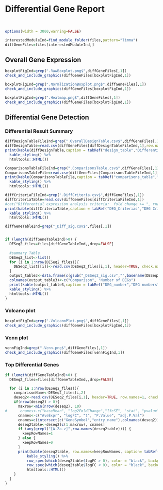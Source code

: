 # Differential Gene Report

<br>

```r
options(width = 3000,warning=FALSE)

interestedModuleInd=find_module_folder(files,pattern="limma")
diffGeneFiles=files[interestedModuleInd,]

```

## Overall Gene Expression

```r
boxplotFigInd=grep(".RawBoxplot.png$",diffGeneFiles[,1])
check_and_include_graphics(diffGeneFiles[boxplotFigInd,1])
```

```r
boxplotFigInd=grep(".NormlizationBoxplot.png$",diffGeneFiles[,1])
check_and_include_graphics(diffGeneFiles[boxplotFigInd,1])
```

```r
boxplotFigInd=grep(".Heatmap.png$",diffGeneFiles[,1])
check_and_include_graphics(diffGeneFiles[boxplotFigInd,1])
```

## Differential Gene Detection

### Differential Result Summary

```r
diffDesignTableFileInd=grep(".OverallDesignTable.csv$",diffGeneFiles[,1])
diffDesignTable=read.csv(diffGeneFiles[diffDesignTableFileInd,1],row.names=1, check.names=F)
print(kable(diffDesignTable,caption = tabRef("design_table","Differential Detection Design Table")) %>%	
  kable_styling() %>%
  htmltools::HTML())
```

```r
ComparisonsTableFileInd=grep(".ComparisonsTable.csv$",diffGeneFiles[,1])
ComparisonsTableFile=read.csv(diffGeneFiles[ComparisonsTableFileInd,1],row.names=1)
print(kable(ComparisonsTableFile,caption = tabRef("comparisons_table","Differential Detection Comparisons"))%>%	
  kable_styling() %>%
  htmltools::HTML())
```


```r
diffCriteriaFileInd=grep(".DiffCriteria.csv$",diffGeneFiles[,1])
diffCriteriaTable=read.csv(diffGeneFiles[diffCriteriaFileInd,1])
#cat("Differential expression analysis criteria:  fold change >= ", rnaseqOptions["DE_fold_change", 1], " and FDR <= ", rnaseqOptions["DE_pvalue", 1], "\n\n")
print(kable(diffCriteriaTable,caption = tabRef("DEG_Criterias","DEG Criterias"))%>%	
  kable_styling() %>%
  htmltools::HTML())
```


```r

diffGeneTableInd=grep("_Diff_sig.csv$",files[,1])


if (length(diffGeneTableInd)>0) {
  DESeq2_files=files[diffGeneTableInd,,drop=FALSE]
  
  #summary Table
  DESeq2_list<-list()
  for (i in 1:nrow(DESeq2_files)){
    DESeq2_list[[i]]<-read.csv(DESeq2_files[i,1], header=TRUE, check.names=F)
  }
  output_table3<-data.frame(c(gsub("_DESeq2_sig.csv","",basename(DESeq2_files[,1]))), c(unlist(lapply(DESeq2_list, nrow))))
  colnames(output_table3)<-c("Comparison", "Number of DEGs")
  print(kable(output_table3,caption = tabRef("DEG_number","DEG numbers"))%>%	
  kable_styling() %>%
  htmltools::HTML())
}


```

### Volcano plot
```r
boxplotFigInd=grep(".VolcanoPlot.png$",diffGeneFiles[,1])
check_and_include_graphics(diffGeneFiles[boxplotFigInd,1])
```

### Venn plot

```r
vennFigInd=grep(".Venn.png$",diffGeneFiles[,1])
check_and_include_graphics(diffGeneFiles[vennFigInd,1])
```


### Top Differential Genes

```r

if (length(diffGeneTableInd)>0) {
  DESeq2_files=files[diffGeneTableInd,,drop=FALSE]

  for (i in 1:nrow(DESeq2_files)){
    comparisonName<-DESeq2_files[i,2]
    deseq2<-read.csv(DESeq2_files[i,1], header=TRUE, row.names=1, check.names=F)
    if(nrow(deseq2) > 0){
      maxrow<-min(nrow(deseq2), 10)
#      cnames<-c("baseMean", "log2FoldChange","lfcSE", "stat", "pvalue", "padj", "FoldChange")
      cnames<-c("AveExpr", "logFC", "t", "P.Value", "adj.P.Val")
      cnames=c(intersect(c("GeneSymbol","entry_name"),colnames(deseq2)),cnames)
      deseq2table<-deseq2[c(1:maxrow), cnames]
      if (any(grepl("[A-Za-z]",row.names(deseq2table)))) {
        keepRowNames=1
      } else {
        keepRowNames=0
      }
      print(kable(deseq2table, row.names=keepRowNames, caption= tabRef(comparisonName, paste0(comparisonName, " top ", maxrow, " differential expressed genes")))%>% 
          kable_styling() %>%
          row_spec(which(deseq2table$logFC > 0), color = "black", background = "bisque") %>% 
          row_spec(which(deseq2table$logFC < 0), color = "black", background = "honeydew") %>%
          htmltools::HTML())
    }
  }
}


```

